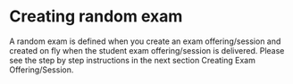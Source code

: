 # Creating random exam

A random exam is defined when you create an exam offering/session and created on fly when the student exam offering/session is delivered. Please see the step by step instructions in the next section Creating Exam Offering/Session.